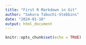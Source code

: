 ```yaml
---
title: "First R Markdown in Git"
author: "Sakura Tabuchi-Stebbins"
date: "2024-01-10"
output: html_document
---
```


```r
knitr::opts_chunk$set(echo = TRUE)
```


